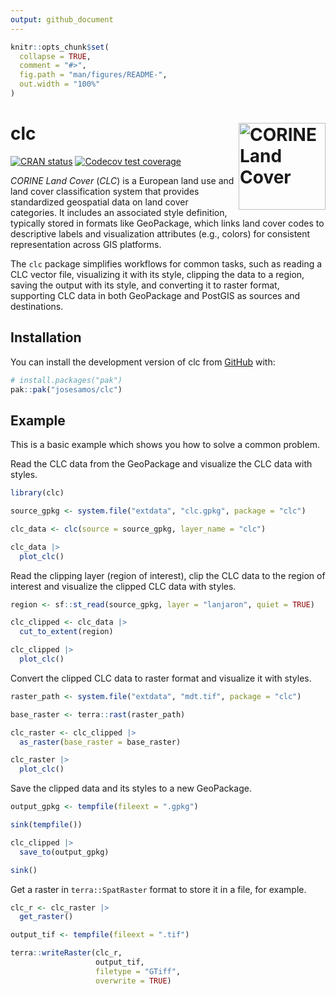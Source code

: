 ```yaml
---
output: github_document
---
```


<!-- README.md is generated from README.Rmd. Please edit that file -->

```r
knitr::opts_chunk$set(
  collapse = TRUE,
  comment = "#>",
  fig.path = "man/figures/README-",
  out.width = "100%"
)
```

# clc <img src="man/figures/logo.png" align="right" height="139" alt="CORINE Land Cover" />

<!-- badges: start -->
[![CRAN status](https://www.r-pkg.org/badges/version/clc)](https://CRAN.R-project.org/package=clc)
[![Codecov test coverage](https://codecov.io/gh/josesamos/clc/graph/badge.svg)](https://app.codecov.io/gh/josesamos/clc)
<!-- badges: end -->

*CORINE Land Cover* (*CLC*) is a European land use and land cover classification system that provides standardized geospatial data on land cover categories. It includes an associated style definition, typically stored in formats like GeoPackage, which links land cover codes to descriptive labels and visualization attributes (e.g., colors) for consistent representation across GIS platforms.

The `clc` package simplifies workflows for common tasks, such as reading a CLC vector file, visualizing it with its style, clipping the data to a region, saving the output with its style, and converting it to raster format, supporting CLC data in both GeoPackage and PostGIS as sources and destinations.

## Installation

You can install the development version of clc from [GitHub](https://github.com/) with:

``` r
# install.packages("pak")
pak::pak("josesamos/clc")
```

## Example

This is a basic example which shows you how to solve a common problem.

Read the CLC data from the GeoPackage and visualize the CLC data with styles.

```r
library(clc)

source_gpkg <- system.file("extdata", "clc.gpkg", package = "clc")

clc_data <- clc(source = source_gpkg, layer_name = "clc")

clc_data |> 
  plot_clc()
```


Read the clipping layer (region of interest), clip the CLC data to the region of interest and visualize the clipped CLC data with styles.


```r
region <- sf::st_read(source_gpkg, layer = "lanjaron", quiet = TRUE)

clc_clipped <- clc_data |> 
  cut_to_extent(region)

clc_clipped |> 
  plot_clc()
```

Convert the clipped CLC data to raster format and visualize it with styles.

```r
raster_path <- system.file("extdata", "mdt.tif", package = "clc")

base_raster <- terra::rast(raster_path)

clc_raster <- clc_clipped |> 
  as_raster(base_raster = base_raster)

clc_raster |> 
  plot_clc()
```

Save the clipped data and its styles to a new GeoPackage.

```r
output_gpkg <- tempfile(fileext = ".gpkg")

sink(tempfile())

clc_clipped |> 
  save_to(output_gpkg)

sink()
```

Get a raster in `terra::SpatRaster` format to store it in a file, for example.

```r
clc_r <- clc_raster |>
  get_raster()

output_tif <- tempfile(fileext = ".tif")

terra::writeRaster(clc_r,
                   output_tif,
                   filetype = "GTiff",
                   overwrite = TRUE)
```
